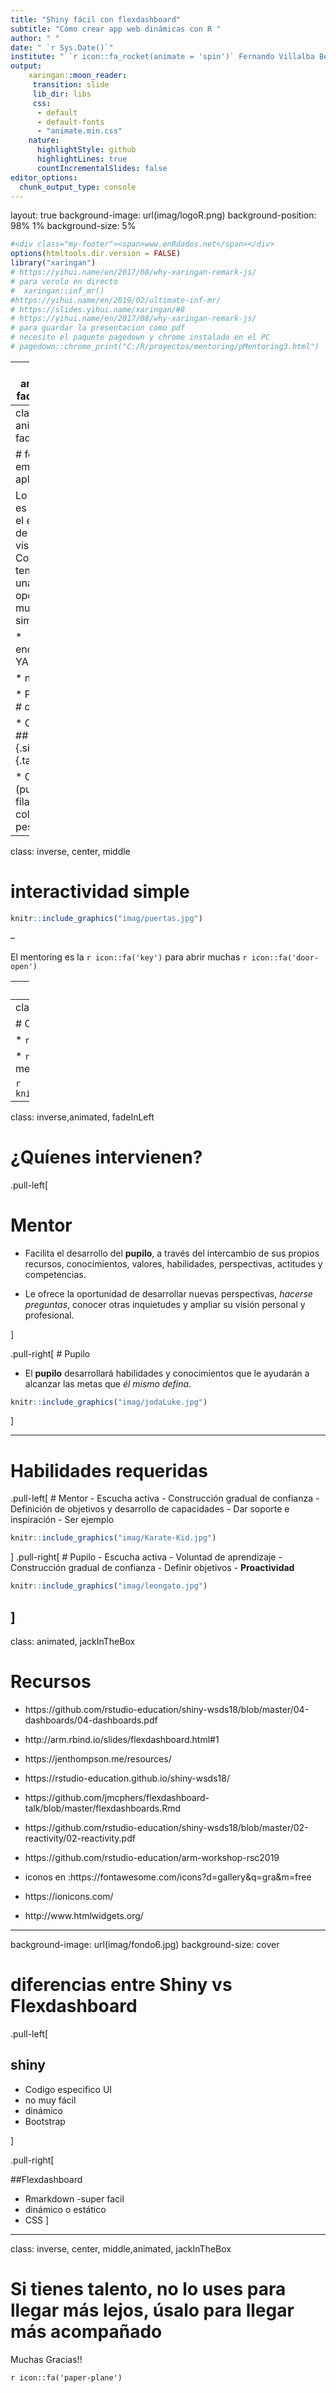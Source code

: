 ```yaml
---
title: "Shiny fácil con flexdashboard"
subtitle: "Cómo crear app web dinámicas con R "
author: " "
date: " `r Sys.Date()`"
institute: " `r icon::fa_rocket(animate = 'spin')` Fernando Villalba Bergado"
output:
    xaringan::moon_reader:
     transition: slide
     lib_dir: libs
     css:
      - default
      - default-fonts 
      - "animate.min.css"   
    nature:
      highlightStyle: github
      highlightLines: true
      countIncrementalSlides: false
editor_options: 
  chunk_output_type: console
---
```


layout: true
background-image: url(imag/logoR.png)
background-position: 98% 1% 
background-size: 5%

```r
#<div class="my-footer"><span>www.enRdados.net</span></div> 
options(htmltools.dir.version = FALSE)
library("xaringan")
# https://yihui.name/en/2017/08/why-xaringan-remark-js/
# para verolo en directo
#  xaringan::inf_mr()
#https://yihui.name/en/2019/02/ultimate-inf-mr/
# https://slides.yihui.name/xaringan/#8
# https://yihui.name/en/2017/08/why-xaringan-remark-js/
# para guardar la presentacion como pdf
# necesito el paquete pagedown y chrome instalado en el PC
# pagedown::chrome_print("C:/R/proyectos/mentoring/pMentoring3.html")
```


---
class: animated, fadeInRight

# ¿que vamos a ver?

- `r icon::fa('arrow-alt-circle-right')` descripcion de flexdashboard.

- `r icon::fa('arrow-alt-circle-right')` Diseño de tableros 
 
- interactuación simple
 
- interactuacion compleja sin servidor
 
- interactuar con servidor == shiny

1. que son los tableros
2. Diseño de tableros 
3. Insertar componentes
4. Interactividad
5. flexdashboard vs. shinydashboard


```r
knitr::include_graphics("imag/mentoring.jpg")
```

---
class: animated, fadeInLeft

# formatos, empezar aplicacion 

Lo primero es diseñar el espacio de visualiación. Con flex tenemos unas opciones muy simples


* encabezado YAML

* niveles: 

 * Pestañas #  o  `===`
 
 * Columnas ##  o `---`  {.sidebar} {.tabset}

 * Cajas ###  (pueden ser filas columnas o pestañas)

---

class: inverse, center, middle

# interactividad simple

```r
knitr::include_graphics("imag/puertas.jpg")
```

--

El mentoring es la `r icon::fa('key')` para abrir muchas `r icon::fa('door-open')`

---
class: animated, jackInTheBox

# Objetivos del programa

- Acelerar el proceso de desarrollo personal `r icon::fa('rocket')`
- Favorece la transmisión de valores y conocimiento `r icon::fa('people-carry')`
- Transmitir experiencia `r icon::fa('user-graduate')`
- Crea vínculos personales, profesionales y de colectivo.`r icon::fa('handshake')`
- Motiva, mejora la confianza y refuerza la iniciativa personal. `r icon::fa('award')`

```r
knitr::include_graphics("imag/civileng.jpg")
```
---
class: inverse, animated, fadeInLeft

# Objetivos del programa II

* `r icon::fa('user-friends')` Actuar sobre vuestras habilidades blandas  

* `r icon::fa('hand-holding-usd')` La carrera te aporta conocimientos técnicos, el mentoring otras habilidades complementarias

```r
knitr::include_graphics("imag/competencias_soft_competencias_hard_infografia.png")
```


---
class: inverse,animated, fadeInLeft

# ¿Quíenes intervienen?

.pull-left[

# Mentor

- Facilita el desarrollo del **pupilo**, a través del intercambio de sus propios recursos, conocimientos, valores, habilidades, perspectivas, actitudes y competencias.

- Le ofrece la oportunidad de desarrollar nuevas perspectivas, *hacerse preguntas*, conocer otras inquietudes y ampliar su visión  personal y profesional.


]

.pull-right[
# Pupilo

- El **pupilo** desarrollará habilidades y conocimientos que le ayudarán a alcanzar las metas que *él mismo defina*.

```r
knitr::include_graphics("imag/jodaLuke.jpg")
```
]

---

# Habilidades requeridas
.pull-left[
# Mentor
- Escucha activa
- Construcción gradual de confianza
- Definición de objetivos y desarrollo de capacidades
- Dar soporte e inspiración
- Ser ejemplo

```r
knitr::include_graphics("imag/Karate-Kid.jpg")
```

]
.pull-right[
# Pupilo
- Escucha activa
- Voluntad de aprendizaje
- Construcción gradual de confianza
- Definir objetivos
- **Proactividad**


```r
knitr::include_graphics("imag/leongato.jpg")
```

]
---
class: animated, jackInTheBox

# Recursos

* https://github.com/rstudio-education/shiny-wsds18/blob/master/04-dashboards/04-dashboards.pdf
* http://arm.rbind.io/slides/flexdashboard.html#1

* https://jenthompson.me/resources/
* https://rstudio-education.github.io/shiny-wsds18/
* https://github.com/jmcphers/flexdashboard-talk/blob/master/flexdashboards.Rmd
* https://github.com/rstudio-education/shiny-wsds18/blob/master/02-reactivity/02-reactivity.pdf

* https://github.com/rstudio-education/arm-workshop-rsc2019
* iconos en :https://fontawesome.com/icons?d=gallery&q=gra&m=free
* https://ionicons.com/
* http://www.htmlwidgets.org/

---

background-image: url(imag/fondo6.jpg)
background-size: cover

# diferencias entre Shiny vs Flexdashboard

.pull-left[

## shiny
 
- Codigo especifico UI
- no muy fácil
- dinámico
- Bootstrap

]

.pull-right[

##Flexdashboard

- Rmarkdown
-super facil
- dinámico o estático
- CSS
]

---
class: inverse, center, middle,animated, jackInTheBox

# Si tienes talento, no lo uses para llegar más lejos, úsalo para llegar más acompañado

Muchas Gracias!!

`r icon::fa('paper-plane')`

